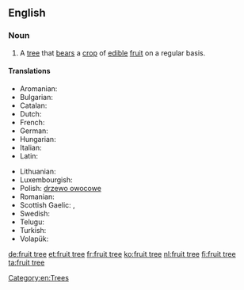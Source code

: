 ==English==
{{wikipedia}}

===Noun===
{{en-noun|sg=[[fruit]] [[tree]]}}

# A [[tree]] that [[bears]] a [[crop]] of [[edible]] [[fruit]] on a regular basis.

====Translations====
{{trans-top|a tree that bears a crop of edible fruit on a regular basis}}
* Aromanian: {{t-|rup|pom}}
* Bulgarian: {{t-|bg|овошка|f}}
* Catalan: {{t-|ca|fruiter|m}}
* Dutch: {{t-|nl|fruitboom|m}}
* French: {{t+|fr|arbre fruitier|m}}
* German: {{t+|de|Obstbaum|m}}
* Hungarian: {{t+|hu|gyümölcsfa}}
* Italian: {{t-|it|albero da frutto|m}}
* Latin: {{t-|la|pomus}}
{{trans-mid}}
* Lithuanian: {{t-|li|vaismedis|m}}
* Luxembourgish: {{t-|lb|Uebstbam|m}}
* Polish: [[drzewo owocowe]] {{n}}
* Romanian: {{t+|ro|pom}}
* Scottish Gaelic: {{t-|gd|meas-chraobh|f}}, {{t-|gd|craobh-mheas|f}}
* Swedish: {{t+|sv|fruktträd|n}}
* Telugu: {{t+|te|పండ్ల చెట్టు}}
* Turkish: {{t+|tr|meyve ağacı}}
* Volapük: {{t+|vo|flukabim}}
{{trans-bottom}}

[[Category:en:Trees]]

[[de:fruit tree]]
[[et:fruit tree]]
[[fr:fruit tree]]
[[ko:fruit tree]]
[[nl:fruit tree]]
[[fi:fruit tree]]
[[ta:fruit tree]]